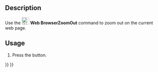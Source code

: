 <languages/>

{{Docnav
|[[Web_BrowserZoomIn|BrowserZoomIn]]
|
|[[Web_Workbench|Web]]
|IconL=Web_BrowserZoomIn.svg
|IconR=
|IconC=Workbench_Web.svg
}}

{{GuiCommand
|Name=Web BrowserZoomOut
|MenuLocation=
|Workbenches=[[Web_Workbench|Web]], [[Start_Workbench|Start]]
|SeeAlso=
}}

==Description==

Use the [[Image:Web_BrowserZoomOut.svg|24px]] '''Web BrowserZoomOut''' command to zoom out on the current web page.

==Usage==

# Press the {{Button|[[Image:Web_BrowserZoomOut.svg|16px]] [[Web_BrowserZoomOut|Zoom out]]}} button.


{{Docnav
|[[Web_BrowserZoomIn|BrowserZoomIn]]
|
|[[Web_Workbench|Web]]
|IconL=Web_BrowserZoomIn.svg
|IconR=
|IconC=Workbench_Web.svg
}}

{{Web Tools navi{{#translation:}}}}
{{Userdocnavi{{#translation:}}}}